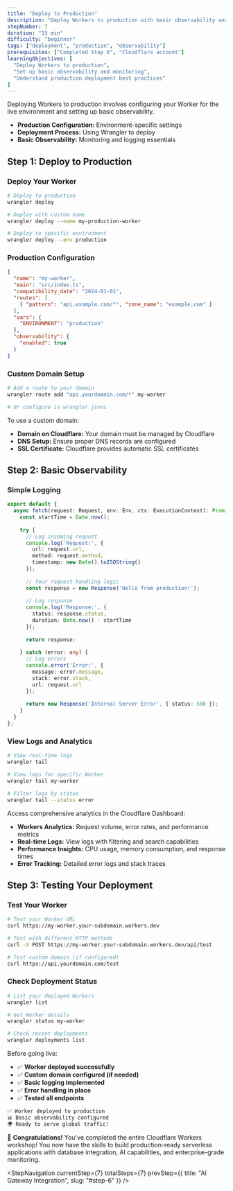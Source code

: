 ```yaml
---
title: "Deploy to Production"
description: "Deploy Workers to production with basic observability and monitoring."
stepNumber: 7
duration: "15 min"
difficulty: "beginner"
tags: ["deployment", "production", "observability"]
prerequisites: ["Completed Step 6", "Cloudflare account"]
learningObjectives: [
  "Deploy Workers to production",
  "Set up basic observability and monitoring",
  "Understand production deployment best practices"
]
---
```



<Callout type="important" title="Production Deployment">
Deploying Workers to production involves configuring your Worker for the live environment and setting up basic observability.

- **Production Configuration:** Environment-specific settings
- **Deployment Process:** Using Wrangler to deploy
- **Basic Observability:** Monitoring and logging essentials
</Callout>

## Step 1: Deploy to Production

<StepObjective 
  what="Deploy your Worker to production and make it accessible via a custom domain."
  why="Production deployment makes your Worker available to real users and enables you to serve live traffic."
/>

### Deploy Your Worker

```bash title="Deploy to Production"
# Deploy to production
wrangler deploy

# Deploy with custom name
wrangler deploy --name my-production-worker

# Deploy to specific environment
wrangler deploy --env production
```

### Production Configuration

```json title="wrangler.jsonc - Production Setup"
{
  "name": "my-worker",
  "main": "src/index.ts",
  "compatibility_date": "2024-01-01",
  "routes": [
    { "pattern": "api.example.com/*", "zone_name": "example.com" }
  ],
  "vars": {
    "ENVIRONMENT": "production"
  },
  "observability": {
    "enabled": true
  }
}
```

### Custom Domain Setup

```bash title="Add Custom Domain"
# Add a route to your domain
wrangler route add "api.yourdomain.com/*" my-worker

# Or configure in wrangler.jsonc
```

<Callout type="tip" title="Domain Requirements">
To use a custom domain:

- **Domain on Cloudflare:** Your domain must be managed by Cloudflare
- **DNS Setup:** Ensure proper DNS records are configured
- **SSL Certificate:** Cloudflare provides automatic SSL certificates
</Callout>

## Step 2: Basic Observability

<StepObjective 
  what="Set up basic logging and monitoring to track your Worker's performance and errors."
  why="Observability helps you understand how your Worker is performing and quickly identify issues in production."
/>

### Simple Logging

```typescript title="Basic Logging Setup"
export default {
  async fetch(request: Request, env: Env, ctx: ExecutionContext): Promise<Response> {
    const startTime = Date.now();
    
    try {
      // Log incoming request
      console.log('Request:', {
        url: request.url,
        method: request.method,
        timestamp: new Date().toISOString()
      });
      
      // Your request handling logic
      const response = new Response('Hello from production!');
      
      // Log response
      console.log('Response:', {
        status: response.status,
        duration: Date.now() - startTime
      });
      
      return response;
      
    } catch (error: any) {
      // Log errors
      console.error('Error:', {
        message: error.message,
        stack: error.stack,
        url: request.url
      });
      
      return new Response('Internal Server Error', { status: 500 });
    }
  }
};
```

### View Logs and Analytics

```bash title="Monitor Your Worker"
# View real-time logs
wrangler tail

# View logs for specific Worker
wrangler tail my-worker

# Filter logs by status
wrangler tail --status error
```

<Callout type="tip" title="Cloudflare Dashboard">
Access comprehensive analytics in the Cloudflare Dashboard:

- **Workers Analytics:** Request volume, error rates, and performance metrics
- **Real-time Logs:** View logs with filtering and search capabilities  
- **Performance Insights:** CPU usage, memory consumption, and response times
- **Error Tracking:** Detailed error logs and stack traces
</Callout>

## Step 3: Testing Your Deployment

<StepObjective 
  what="Test your production deployment to ensure it's working correctly."
  why="Testing verifies that your Worker is properly deployed and accessible to users."
/>

### Test Your Worker

```bash title="Test Production Deployment"
# Test your Worker URL
curl https://my-worker.your-subdomain.workers.dev

# Test with different HTTP methods
curl -X POST https://my-worker.your-subdomain.workers.dev/api/test

# Test custom domain (if configured)
curl https://api.yourdomain.com/test
```

### Check Deployment Status

```bash title="Verify Deployment"
# List your deployed Workers
wrangler list

# Get Worker details
wrangler status my-worker

# Check recent deployments
wrangler deployments list
```

<Callout type="important" title="Production Checklist">
Before going live:

- ✅ **Worker deployed successfully**
- ✅ **Custom domain configured (if needed)**
- ✅ **Basic logging implemented**
- ✅ **Error handling in place**
- ✅ **Tested all endpoints**
</Callout>

```bash title="🚀 Production Deployment Complete!"
✅ Worker deployed to production
📊 Basic observability configured  
🌍 Ready to serve global traffic!
```

🎉 **Congratulations!** You've completed the entire Cloudflare Workers workshop! You now have the skills to build production-ready serverless applications with database integration, AI capabilities, and enterprise-grade monitoring.

<StepNavigation 
  currentStep={7}
  totalSteps={7}
  prevStep={{
    title: "AI Gateway Integration",
    slug: "#step-6"
  }}
/>